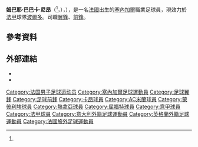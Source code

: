 {{noteTA|G1=足球|G2=意甲|G3=uefa|G4=法甲|G5=EPL
|T=zh-hans:姆巴耶·尼昂;zh-hk:麥比耶·尼安;zh-tw:姆巴耶·尼昂;
|1=zh-hans:姆巴耶·尼昂;zh-hk:麥比耶·尼安;zh-tw:姆巴耶·尼昂;
|2=zh-hans:姆巴耶·巴巴卡·尼昂;zh-hk:麥比耶·巴巴卡·尼安;zh-tw:姆巴耶·巴巴卡·尼昂;
|3=zh-hans:尼昂;zh-hk:尼安;zh-tw:尼昂;
}}
{{Infobox football biography
| name           = 麥比耶·尼安<br />M'Baye Niang
| image          = M'Baye Niang (cropped).jpg
| image_size     =
|caption         = 效力[[塞內加爾國家足球隊|塞內加爾]]時的尼安
| fullname       = M'Baye Babacar Niang<ref name="mbaye_babacar">{{cite news | url= http://www.mercato365.com/infos-clubs/caen/niang-caen-n-est-pas-vendeur-99413.shtml | title= Niang, Caen n'est pas vendeur | date= 2011-06-29 | work= Mercato365 | accessdate= 2011-09-06 | language= Fr | archive-date= 2011-09-02 | archive-url= https://web.archive.org/web/20110902054102/http://www.mercato365.com/infos-clubs/caen/niang-caen-n-est-pas-vendeur-99413.shtml | dead-url= no }}</ref>
| height         = {{Height|m=1.88}}<ref>{{cite news| url =http://www.acmilan.com/en/teams/roster_player/11053| title =M'Baye Niang – A.C. Milan profile| work =A.C. Milan| date =| accessdate =| language =en| archive-date =2016-06-11| archive-url =https://web.archive.org/web/20160611215257/http://www.acmilan.com/en/teams/roster_player/11053| dead-url =no}}</ref>
| birth_date     = {{Birth date and age|1994|12|19|df=y}}
| birth_place    = {{FRA}}{{link-en|默朗|Meulan-en-Yvelines}}
| currentclub    = [[波尔多足球俱乐部|波爾多]]
| clubnumber     = 23
| position       = [[翼鋒|翼鋒]]、[[前鋒|前鋒]]
| youthyears1    = 2001–2003
| youthclubs1    = Basse-Seine Les Mureaux
| youthyears2    = 2003–2007
| youthclubs2    = AS Poissy
| youthyears3    = 2007–2010
| youthclubs3    = [[卡昂馬萊伯體育會|卡昂]]
| years1         = 2011–2012
| clubs1         = [[卡昂馬萊伯體育會|卡昂]]
| caps1          = 30
| goals1         = 5
| years2         = 2012–2018
| clubs2         = [[AC米蘭|AC米蘭]]
| caps2          = 67
| goals2         = 8
| years3         = 2014
| clubs3         = → [[蒙彼利埃體育會|蒙彼利埃]]（外借）
| caps3          = 19
| goals3         = 4
| years4         = 2015
| clubs4         = → [[热那亚板球与足球俱乐部|熱拿亞]]（外借）
| caps4          = 14
| goals4         = 5
| years5         = 2017
| clubs5         = → [[沃特福德足球俱乐部|沃特福德]]（外借）
| caps5          = 16
| goals5         = 2
| years6         = 2017–2018
| clubs6         = → [[拖連奴足球會|拖連奴]]（外借）
| caps6          = 26
| goals6         = 4
| years7         = 2018–2019
| clubs7         = [[拖連奴足球會|拖連奴]]
| caps7          = 0
| goals7         = 0
| years9         = 2018–2019 
| clubs9         = → [[雷恩足球俱樂部|雷恩]]（外借）
| caps9          = 29
| goals9         = 11
| years10        = 2019–2021
| clubs10        = [[雷恩足球俱樂部|雷恩]]
| caps10         = 35
| goals10        = 11
| years11        = 2021
| clubs11        = → [[沙特艾阿里足球會|沙特艾阿里]]（外借）
| caps11         = 5
| goals11        = 0
| years12        = 2021–
| clubs12        = [[波尔多足球俱乐部|波爾多]]
| caps12         = 0
| goals12        = 0
| nationalyears1 = 2009–2010
| nationalteam1  = 法國 U16
| nationalcaps1  = 6
| nationalgoals1 = 3
| nationalyears2 = 2010–2011
| nationalteam2  = 法國 U17
| nationalcaps2  = 8
| nationalgoals2 = 0
| nationalyears3 = 2011–2012
| nationalteam3  = [[法國21歲以下國家足球隊|法國 U21]]
| nationalcaps3  = 3
| nationalgoals3 = 1
| nationalyears4 = 2017–
| nationalteam4  = [[塞內加爾國家足球隊|塞內加爾]]
| nationalcaps4  = 23
| nationalgoals4 = 4
| club-update         = 2021-09-24
| nationalteam-update = 2019-11-13
}}

'''姆巴耶‧巴巴卡·尼昂'''（{{lang-fr|M'Baye Babacar Niang}}<ref name="mbaye_babacar" />，{{IPA-fr|ˈm.be ˈniˈɑŋ}}），{{bd|1994年|12月19日||}}），是一名[[法國|法國]]出生的[[塞內加爾|塞內加爾]]職業足球員，現效力於[[法甲|法甲]]球隊[[波尔多足球俱乐部|波爾多]]。司職[[翼鋒|翼鋒]]、[[前鋒|前鋒]]。

== 參考資料 ==
{{reflist|2}}

== 外部連結 ==
* {{LFP.fr|id=niang-m-baye|first=M'Baye|last=Niang}}
* {{Leqstat|id=37439}}

{{2018年世界杯足球赛塞内加尔参赛名单}}
{{2019年非洲國家盃塞內加爾參賽名單}}
{{波尔多球员名单}}

{{DEFAULTSORT:Niang, MBaye}}
[[Category:法国男子足球运动员|Category:法国男子足球运动员]]
[[Category:塞內加爾足球運動員|Category:塞內加爾足球運動員]]
[[Category:足球翼鋒|Category:足球翼鋒]]
[[Category:足球前鋒|Category:足球前鋒]]
[[Category:卡昂球員|Category:卡昂球員]]
[[Category:AC米蘭球員|Category:AC米蘭球員]]
[[Category:蒙彼利埃球員|Category:蒙彼利埃球員]]
[[Category:熱拿亞球員|Category:熱拿亞球員]]
[[Category:屈福特球員|Category:屈福特球員]]
[[Category:意甲球員|Category:意甲球員]]
[[Category:法甲球員|Category:法甲球員]]
[[Category:意大利外籍足球運動員|Category:意大利外籍足球運動員]]
[[Category:英格蘭外籍足球運動員|Category:英格蘭外籍足球運動員]]
[[Category:法國旅外足球運動員|Category:法國旅外足球運動員]]